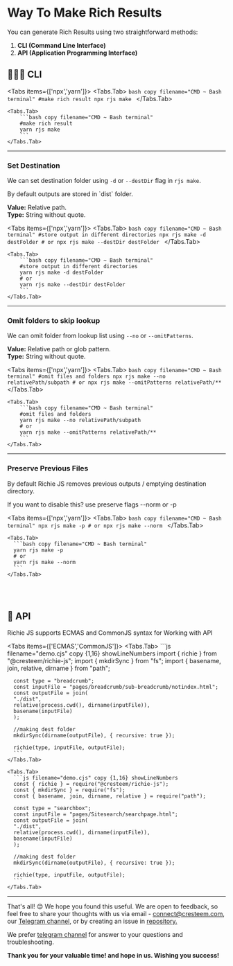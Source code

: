 
# Way To Make Rich Results
You can generate Rich Results using two straightforward methods:

1. **CLI (Command Line Interface)**
2. **API (Application Programming Interface)**

## 👨🏻‍💻 CLI

<Tabs items={['npx','yarn']}>
    <Tabs.Tab>
       ```bash copy filename="CMD ~ Bash terminal"
        #make rich result
        npx rjs make
        ```
    </Tabs.Tab>

    <Tabs.Tab>
        ```bash copy filename="CMD ~ Bash terminal"
        #make rich result
        yarn rjs make
        ```
    </Tabs.Tab>
</Tabs>

---

### Set Destination
We can set destination folder using `-d` or `--destDir` flag in `rjs make`.

<Callout type='default'>
  By default outputs are stored in `dist` folder.
</Callout>

**Value:** Relative path. <br/>
**Type:** String without quote.

<Tabs items={['npx','yarn']}>
    <Tabs.Tab>
        ```bash copy filename="CMD ~ Bash terminal"
        #store output in different directories
        npx rjs make -d destFolder
        # or
        npx rjs make --destDir destFolder
        ```
    </Tabs.Tab>

    <Tabs.Tab>
        ```bash copy filename="CMD ~ Bash terminal"
        #store output in different directories
        yarn rjs make -d destFolder
        # or
        yarn rjs make --destDir destFolder
        ```
    </Tabs.Tab>
</Tabs>

---

### Omit folders to skip lookup
We can omit folder from lookup list using `--no` or `--omitPatterns`.

**Value:** Relative path or glob pattern. <br/>
**Type:** String without quote.

<Tabs items={['npx','yarn']}>
    <Tabs.Tab>
       ```bash copy filename="CMD ~ Bash terminal"
        #omit files and folders
        npx rjs make --no relativePath/subpath
        # or
        npx rjs make --omitPatterns relativePath/**
        ```
    </Tabs.Tab>

    <Tabs.Tab>
        ```bash copy filename="CMD ~ Bash terminal"
        #omit files and folders
        yarn rjs make --no relativePath/subpath
        # or
        yarn rjs make --omitPatterns relativePath/**
        ```
    </Tabs.Tab>
</Tabs>

---

### Preserve Previous Files
<Callout type='warning'>
By default Richie JS removes previous outputs / emptying destination directory.
</Callout>

If you want to disable this?  use preserve flags --norm or -p

<Tabs items={['npx','yarn']}>
    <Tabs.Tab>
      ```bash copy filename="CMD ~ Bash terminal"
      npx rjs make -p
      # or
      npx rjs make --norm
      ```
    </Tabs.Tab>

    <Tabs.Tab>
      ```bash copy filename="CMD ~ Bash terminal"
      yarn rjs make -p
      # or
      yarn rjs make --norm
      ```
    </Tabs.Tab>
</Tabs>

<br/>
<br/>

## 🤖 API

Richie JS supports ECMAS and CommonJS syntax for Working with API

<Tabs items={['ECMAS','CommonJS']}>
    <Tabs.Tab>
      ```js filename="demo.cjs" copy {1,16} showLineNumbers
      import { richie } from "@cresteem/richie-js";
      import { mkdirSync } from "fs";
      import { basename, join, relative, dirname } from "path";

      const type = "breadcrumb";
      const inputFile = "pages/breadcrumb/sub-breadcrumb/notindex.html";
      const outputFile = join(
      "./dist",
      relative(process.cwd(), dirname(inputFile)),
      basename(inputFile)
      );

      //making dest folder
      mkdirSync(dirname(outputFile), { recursive: true });

      richie(type, inputFile, outputFile);
      ```
    </Tabs.Tab>

    <Tabs.Tab>
      ```js filename="demo.cjs" copy {1,16} showLineNumbers
      const { richie } = require("@cresteem/richie-js");
      const { mkdirSync } = require("fs");
      const { basename, join, dirname, relative } = require("path");

      const type = "searchbox";
      const inputFile = "pages/Sitesearch/searchpage.html";
      const outputFile = join(
      "./dist",
      relative(process.cwd(), dirname(inputFile)),
      basename(inputFile)
      );

      //making dest folder
      mkdirSync(dirname(outputFile), { recursive: true });

      richie(type, inputFile, outputFile);
      ```
    </Tabs.Tab>

</Tabs>

---

That's all! 😊 We hope you found this useful. We are open to feedback, so feel free to share your thoughts with us via email - [connect@cresteem.com](mailto:connect@cresteem.com), our [Telegram channel](https://t.me/cresteem/1), or by creating an issue in [repository.](https://github.com/cresteem/Richie-JS/issues)

We prefer [telegram channel](https://t.me/cresteem/1) for answer to your questions and troubleshooting. 

**Thank you for your valuable time! and hope in us. Wishing you success!**